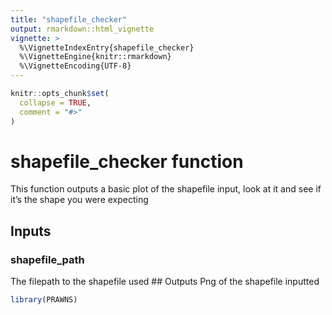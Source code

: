 ```yaml
---
title: "shapefile_checker"
output: rmarkdown::html_vignette
vignette: >
  %\VignetteIndexEntry{shapefile_checker}
  %\VignetteEngine{knitr::rmarkdown}
  %\VignetteEncoding{UTF-8}
---
```


```r
knitr::opts_chunk$set(
  collapse = TRUE,
  comment = "#>"
)
```
# shapefile_checker function
This function outputs a basic plot of the shapefile input, look at it and see if it's the shape you were expecting

## Inputs
### shapefile_path
The filepath to the shapefile used
## Outputs
Png of the shapefile inputted

```r
library(PRAWNS)
```
